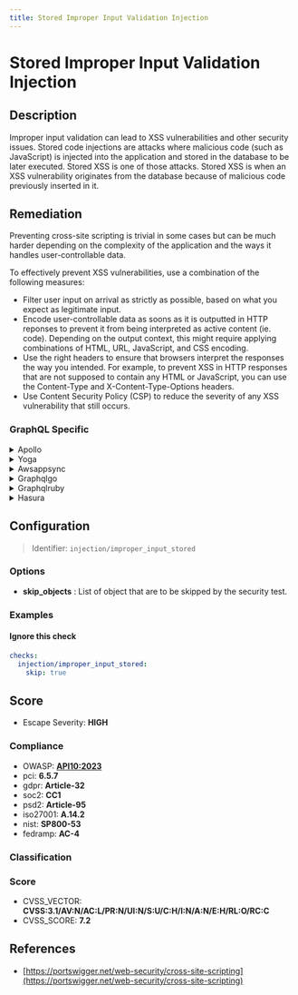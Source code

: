 ```yaml
---
title: Stored Improper Input Validation Injection
---
```


# Stored Improper Input Validation Injection

## Description

Improper input validation can lead to XSS vulnerabilities and other security issues.
Stored code injections are attacks where malicious code (such as JavaScript) is injected into the application and stored in the database to be later executed. Stored XSS is one of those attacks.
Stored XSS is when an XSS vulnerability originates from the database because of malicious code previously inserted in it.


## Remediation

Preventing cross-site scripting is trivial in some cases but can be much harder depending on the complexity of the application and the ways it handles user-controllable data.

To effectively prevent XSS vulnerabilities, use a combination of the following measures:

- Filter user input on arrival as strictly as possible, based on what you expect as legitimate input.
- Encode user-controllable data as soons as it is outputted in HTTP reponses to prevent it from being interpreted as active content (ie. code). Depending on the output context, this might require applying combinations of HTML, URL, JavaScript, and CSS encoding.
- Use the right headers to ensure that browsers interpret the responses the way you intended. For example, to prevent XSS in HTTP responses that are not supposed to contain any HTML or JavaScript, you can use the Content-Type and X-Content-Type-Options headers.
- Use Content Security Policy (CSP) to reduce the severity of any XSS vulnerability that still occurs.



### GraphQL Specific

<details>
    <summary>Apollo</summary>

To mitigate the risk of injection vulnerabilities in the Apollo framework engine, ensure that all user-supplied input is properly validated and sanitized before processing. Utilize built-in security features such as input validation functions or libraries, and avoid directly incorporating user input into queries or commands. Additionally, implement parameterized queries or prepared statements to safely handle data input, and consistently apply these practices across the entire codebase to maintain a strong defense against injection attacks.

</details>

<details>
    <summary>Yoga</summary>

To mitigate the risk of improper input validation and injection vulnerabilities in the Yoga framework engine, ensure that all user-supplied input is validated, sanitized, and encoded appropriately before processing. Utilize built-in security features of the framework for input handling, and consider implementing additional layers of validation according to the context of the data usage. Avoid dynamic queries; instead, use parameterized statements or prepared statements to interact with the database. Regularly update the framework and its dependencies to incorporate security fixes and improvements.

</details>

<details>
    <summary>Awsappsync</summary>

To mitigate the risk of injection vulnerabilities in AWS AppSync, ensure that all user inputs are properly validated and sanitized before they are processed. Utilize AWS AppSync's built-in input validation mechanisms to define strict schemas and resolvers that enforce the correct data types and formats. Additionally, implement custom validation logic within resolver mapping templates where necessary. Always avoid directly passing user-controlled data into resolver functions without validation. By adhering to these practices, you can help prevent malicious actors from injecting unauthorized commands or queries into your GraphQL API.

</details>

<details>
    <summary>Graphqlgo</summary>

In the GraphQL Go framework, ensure proper input validation by using middleware or directives to sanitize and validate all user-supplied data. Implement strict type checking and utilize prepared statements or parameterized queries to prevent injection attacks. Regularly update dependencies to incorporate security fixes.

</details>

<details>
    <summary>Graphqlruby</summary>

In the GraphQL Ruby framework, ensure proper input validation by using the built-in argument validation mechanisms. Define custom validators or use the provided ones to check the types and values of the arguments before they are processed. Additionally, avoid directly interpolating user input into query strings or resolvers. Instead, leverage the framework's parameterization features to safely handle user input and protect against injection attacks.

</details>

<details>
    <summary>Hasura</summary>

To prevent improper input validation and injection vulnerabilities in Hasura, ensure that all user inputs are properly validated before being processed. Use Hasura's built-in input validation features to define strict types and validation rules for the input fields in your GraphQL schema. Additionally, leverage prepared statements and parameterized queries when executing SQL statements to avoid injection attacks. Regularly review and update your security policies to keep up with the latest best practices.

</details>

## Configuration

> Identifier: `injection/improper_input_stored`

### Options

- **skip_objects** : List of object that are to be skipped by the security test.




### Examples



#### Ignore this check

```yaml
checks:
  injection/improper_input_stored:
    skip: true
```




## Score

- Escape Severity: **<span className="high-severity">HIGH</span>**

### Compliance

- OWASP: **[API10:2023](https://github.com/OWASP/API-Security/blob/master/editions/2023/en/0xaa-unsafe-consumption-of-apis.md)**
- pci: **6.5.7**
- gdpr: **Article-32**
- soc2: **CC1**
- psd2: **Article-95**
- iso27001: **A.14.2**
- nist: **SP800-53**
- fedramp: **AC-4**

### Classification






### Score

- CVSS_VECTOR: **CVSS:3.1/AV:N/AC:L/PR:N/UI:N/S:U/C:H/I:N/A:N/E:H/RL:O/RC:C**
- CVSS_SCORE: **7.2**

## References

- [https://portswigger.net/web-security/cross-site-scripting](https://portswigger.net/web-security/cross-site-scripting)
  